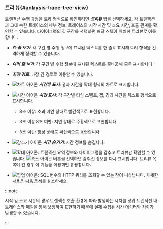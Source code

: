 ### 트리 뷰{#anlaysis-trace-tree-view}

트랜잭션 수행 과정을 트리 형식으로 확인하려면 ***트리뷰*** 탭을 선택하세요. 각 트랜잭션과 그에 속한 트레이스의 세부 정보, 트레이스의 시작 시간 및 소요 시간, 호출 관계를 확인할 수 있습니다. 다이어그램의 각 구간을 선택하면 해당 스텝이 위치한 트리뷰로 이동합니다.

<Xclude product='php,nodejs,golang'>

<ImgLang img="analysis-tx-tree-view.png" desc="트리뷰" />

</Xclude>

<InDoc product='php,nodejs,golang'>

<ImgLang img="analysis-tx-tree-view-none-actx.png" desc="트리뷰" />

</InDoc>

* ***한 줄 보기***: 각 구간 별 수행 정보에 표시된 텍스트를 한 줄로 표시해 트리 형식을 간격하게 정리할 수 있습니다.

* ***여러 줄 보기***: 각 구간 별 수행 정보에 표시된 텍스트를 줄바꿈해 모두 표시합니다.

* ***최장 경로***: 가장 긴 경로로 이동할 수 있습니다.

* ![차트 아이콘](/img/ic-bar-chart.svg) ***시간바 표시***: 경과 시간을 막대 형식의 차트로 표시합니다.

* ![시간 아이콘](/img/ic-custom-time.svg) ***시간 표시***: 각 구간별 타임 스탬프, 갭, 경과 시간을 텍스트 형식으로 표시합니다.

  * 8초 이상: <span class='etrs'>초과 지연</span> 상태로 <span class='etrs'>빨간색</span>으로 표현합니다.

  * 3초 이상 8초 미만: <span class='ov5ud10'>지연</span> 상태로 <span class='ov5ud10'>주황색</span>으로 표현합니다.

  * 3초 미만: <span class='woer'>정상</span> 상태로 <span class='woer'>파란색</span>으로 표현합니다.

* ![감추기 아이콘](/img/ic-eye-invisible.svg) ***시간 숨기기***: 시간 정보를 숨깁니다.

* ![확대 아이콘](/img/ic-outside.svg): 트랜잭션 요약 정보와 다이어그램을 감추고 트리뷰만 확인할 수 있습니다. ![축소 아이콘](/img/ic-inside.svg) 버튼을 선택하면 감춰진 정보를 다시 표시합니다. 트리뷰 목록이 긴 경우 이 기능을 이용하면 유용합니다.

* ![팝업 아이콘](/img/ic-popup.svg): SQL 변수와 HTTP 쿼리를 조회할 수 있는 창이 나타납니다. 자세한 내용은 [다음 문서](#transaction-parameter)를 참조하세요.

:::note

시작 및 소요 시간의 경우 트랜잭션 호출 환경에 따라 발생하는 시차를 상위 트랜잭션 내 트레이스와 매핑을 통해 보정하여 표현하기 때문에 실제 수집된 시간 데이터와 차이가 발생할 수 있습니다.

:::